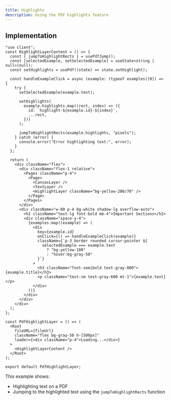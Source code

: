 ```yaml
---
title: Highlights
description: Using the PDF highlights feature
---
```



<HighlightDemo />

## Implementation

```tsx
"use client";
const HighlightLayerContent = () => {
  const { jumpToHighlightRects } = usePdfJump();
  const [selectedExample, setSelectedExample] = useState<string | null>(null);
  const setHighlights = usePdf((state) => state.setHighlight);

  const handleExampleClick = async (example: (typeof examples)[0]) => {
    try {
      setSelectedExample(example.text);

      setHighlights(
        example.highlights.map((rect, index) => ({
          id: `highlight-${example.id}-${index}`,
          ...rect,
        }))
      );

      jumpToHighlightRects(example.highlights, "pixels");
    } catch (error) {
      console.error("Error highlighting text:", error);
    }
  };

  return (
    <div className="flex">
      <div className="flex-1 relative">
        <Pages className="p-4">
          <Page>
            <CanvasLayer />
            <TextLayer />
            <HighlightLayer className="bg-yellow-200/70" />
          </Page>
        </Pages>
      </div>
      <div className="w-80 p-4 bg-white shadow-lg overflow-auto">
        <h2 className="text-lg font-bold mb-4">Important Sections</h2>
        <div className="space-y-4">
          {examples.map((example) => (
            <div
              key={example.id}
              onClick={() => handleExampleClick(example)}
              className={`p-3 border rounded cursor-pointer ${
                selectedExample === example.text
                  ? "bg-yellow-100"
                  : "hover:bg-gray-50"
              }`}
            >
              <h3 className="font-semibold text-gray-800">{example.title}</h3>
              <p className="text-sm text-gray-600 mt-1">{example.text}</p>
            </div>
          ))}
        </div>
      </div>
    </div>
  );
};

const PdfHighlightLayer = () => (
  <Root
    fileURL={fileUrl}
    className="flex bg-gray-50 h-[500px]"
    loader={<div className="p-4">Loading...</div>}
  >
    <HighlightLayerContent />
  </Root>
);

export default PdfHighlightLayer;
```

This example shows:

- Highlighting text on a PDF
- Jumping to the highlighted text using the `jumpToHighlightRects` function
